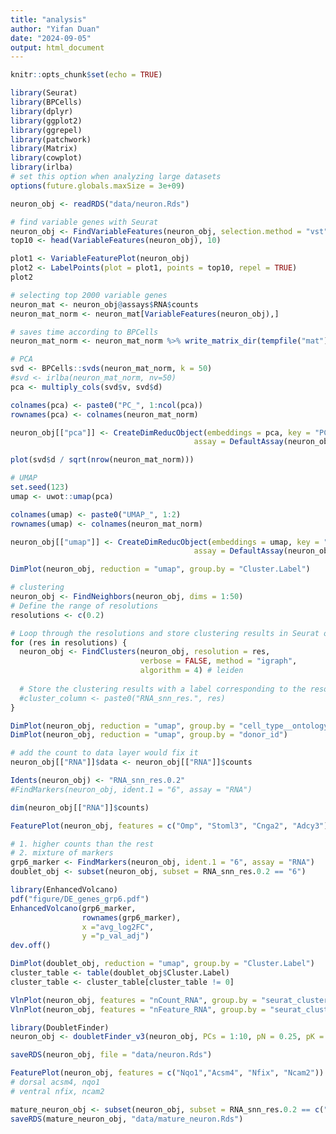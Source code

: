 ```yaml
---
title: "analysis"
author: "Yifan Duan"
date: "2024-09-05"
output: html_document
---
```


```r
knitr::opts_chunk$set(echo = TRUE)
```


```r
library(Seurat)
library(BPCells)
library(dplyr)
library(ggplot2)
library(ggrepel)
library(patchwork)
library(Matrix)
library(cowplot)
library(irlba)
# set this option when analyzing large datasets
options(future.globals.maxSize = 3e+09)

neuron_obj <- readRDS("data/neuron.Rds")
```


```r
# find variable genes with Seurat
neuron_obj <- FindVariableFeatures(neuron_obj, selection.method = "vst", nfeatures = 2000)
top10 <- head(VariableFeatures(neuron_obj), 10)

plot1 <- VariableFeaturePlot(neuron_obj)
plot2 <- LabelPoints(plot = plot1, points = top10, repel = TRUE)
plot2

# selecting top 2000 variable genes
neuron_mat <- neuron_obj@assays$RNA$counts
neuron_mat_norm <- neuron_mat[VariableFeatures(neuron_obj),]

# saves time according to BPCells
neuron_mat_norm <- neuron_mat_norm %>% write_matrix_dir(tempfile("mat"))
```


```r
# PCA
svd <- BPCells::svds(neuron_mat_norm, k = 50)
#svd <- irlba(neuron_mat_norm, nv=50)
pca <- multiply_cols(svd$v, svd$d)

colnames(pca) <- paste0("PC_", 1:ncol(pca))
rownames(pca) <- colnames(neuron_mat_norm)

neuron_obj[["pca"]] <- CreateDimReducObject(embeddings = pca, key = "PC_", 
                                         assay = DefaultAssay(neuron_obj))

plot(svd$d / sqrt(nrow(neuron_mat_norm)))
```


```r
# UMAP
set.seed(123)
umap <- uwot::umap(pca)

colnames(umap) <- paste0("UMAP_", 1:2)
rownames(umap) <- colnames(neuron_mat_norm)

neuron_obj[["umap"]] <- CreateDimReducObject(embeddings = umap, key = "UMAP_", 
                                         assay = DefaultAssay(neuron_obj))

DimPlot(neuron_obj, reduction = "umap", group.by = "Cluster.Label")
```


```r
# clustering
neuron_obj <- FindNeighbors(neuron_obj, dims = 1:50)
# Define the range of resolutions
resolutions <- c(0.2)

# Loop through the resolutions and store clustering results in Seurat object's metadata
for (res in resolutions) {
  neuron_obj <- FindClusters(neuron_obj, resolution = res, 
                             verbose = FALSE, method = "igraph",
                             algorithm = 4) # leiden
  
  # Store the clustering results with a label corresponding to the resolution
  #cluster_column <- paste0("RNA_snn_res.", res)
}

DimPlot(neuron_obj, reduction = "umap", group.by = "cell_type__ontology_label")
DimPlot(neuron_obj, reduction = "umap", group.by = "donor_id")

```


```r
# add the count to data layer would fix it
neuron_obj[["RNA"]]$data <- neuron_obj[["RNA"]]$counts

Idents(neuron_obj) <- "RNA_snn_res.0.2"
#FindMarkers(neuron_obj, ident.1 = "6", assay = "RNA")

dim(neuron_obj[["RNA"]]$counts)

FeaturePlot(neuron_obj, features = c("Omp", "Stoml3", "Cnga2", "Adcy3"))
```


```r
# 1. higher counts than the rest
# 2. mixture of markers 
grp6_marker <- FindMarkers(neuron_obj, ident.1 = "6", assay = "RNA")
doublet_obj <- subset(neuron_obj, subset = RNA_snn_res.0.2 == "6")

library(EnhancedVolcano)
pdf("figure/DE_genes_grp6.pdf")
EnhancedVolcano(grp6_marker, 
                rownames(grp6_marker),
                x ="avg_log2FC", 
                y ="p_val_adj")
dev.off()

DimPlot(doublet_obj, reduction = "umap", group.by = "Cluster.Label")
cluster_table <- table(doublet_obj$Cluster.Label)
cluster_table <- cluster_table[cluster_table != 0]

VlnPlot(neuron_obj, features = "nCount_RNA", group.by = "seurat_clusters")
VlnPlot(neuron_obj, features = "nFeature_RNA", group.by = "seurat_clusters")

library(DoubletFinder)
neuron_obj <- doubletFinder_v3(neuron_obj, PCs = 1:10, pN = 0.25, pK = best_pK, nExp = 500)


```


```r
saveRDS(neuron_obj, file = "data/neuron.Rds")

FeaturePlot(neuron_obj, features = c("Nqo1","Acsm4", "Nfix", "Ncam2"))
# dorsal acsm4, nqo1
# ventral nfix, ncam2

mature_neuron_obj <- subset(neuron_obj, subset = RNA_snn_res.0.2 == c("1", "2", "4", "6"))
saveRDS(mature_neuron_obj, "data/mature_neuron.Rds")
```

